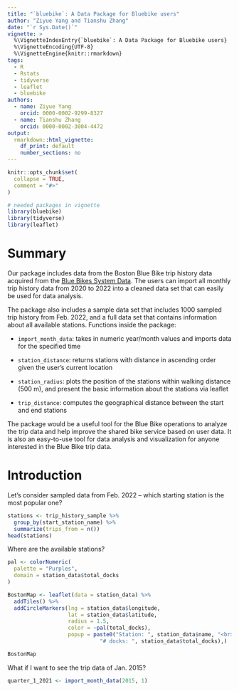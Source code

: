 ```yaml
---
title: "`bluebike`: A Data Package for Bluebike users"
author: "Ziyue Yang and Tianshu Zhang"
date: "`r Sys.Date()`"
vignette: >
  %\VignetteIndexEntry{`bluebike`: A Data Package for Bluebike users}
  %\VignetteEncoding{UTF-8}
  %\VignetteEngine{knitr::rmarkdown}
tags:
  - R
  - Rstats
  - tidyverse
  - leaflet
  - bluebike
authors:
  - name: Ziyue Yang
    orcid: 0000-0002-9299-8327
  - name: Tianshu Zhang
    orcid: 0000-0002-3004-4472
output:
  rmarkdown::html_vignette:
    df_print: default
    number_sections: no
---
```

```r
knitr::opts_chunk$set(
  collapse = TRUE,
  comment = "#>"
)
```

```r
# needed packages in vignette
library(bluebike)
library(tidyverse)
library(leaflet)
```

# Summary

Our package includes data from the Boston Blue Bike trip history data acquired from the [Blue Bikes System Data](https://www.bluebikes.com/system-data). The users can import all monthly trip history data from 2020 to 2022 into a cleaned data set that can easily be used for data analysis. \
  
The package also includes a sample data set that includes 1000 sampled trip history from Feb. 2022, and a full data set that contains information about all available stations. 
  Functions inside the package:\
  
- `import_month_data`: takes in numeric year/month values and imports data for the specified time\

- `station_distance`: returns stations with distance in ascending order given the user's current location\

- `station_radius`: plots the position of the stations within walking distance (500 m), and present the basic information about the stations via leaflet\

- `trip_distance`: computes the geographical distance between the start and end stations\ 


The package would be a useful tool for the Blue Bike operations to analyze the trip data and help improve the shared bike service based on user data. It is also an easy-to-use tool for data analysis and visualization for anyone interested in the Blue Bike trip data.


# Introduction

Let's consider sampled data from Feb. 2022 -- which starting station is the most popular one?
```r
stations <- trip_history_sample %>% 
  group_by(start_station_name) %>% 
  summarize(trips_from = n())
head(stations)
```

Where are the available stations?
```r
pal <- colorNumeric(
  palette = "Purples",
  domain = station_data$total_docks
)

BostonMap <- leaflet(data = station_data) %>% 
  addTiles() %>% 
  addCircleMarkers(lng = station_data$longitude, 
                   lat = station_data$latitude, 
                   radius = 1.5, 
                   color = ~pal(total_docks),
                   popup = paste0("Station: ", station_data$name, "<br>",
                             "# docks: ", station_data$total_docks),)

BostonMap
```

What if I want to see the trip data of Jan. 2015?
```r
quarter_1_2021 <- import_month_data(2015, 1)
```


